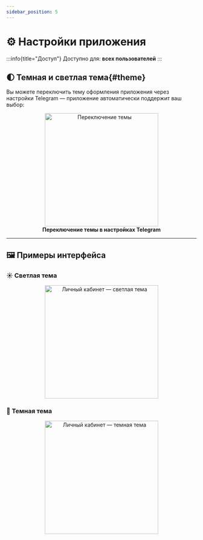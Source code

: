 ```yaml
---
sidebar_position: 5
---
```


# ⚙️ Настройки приложения

:::info{title="Доступ"}
Доступно для: **всех пользователей**
:::

## 🌓 Темная и светлая тема{#theme}

Вы можете переключить тему оформления приложения через настройки Telegram — приложение автоматически поддержит ваш выбор:

<div align="center">
  <img src="/img/account/client_theme.png" alt="Переключение темы" width="300" />
  <figcaption><b>Переключение темы в настройках Telegram</b></figcaption>
</div>

---

## 🖼️ Примеры интерфейса

### ☀️ Светлая тема

<div align="center">
  <img src="/img/account/client_light_theme.png" alt="Личный кабинет — светлая тема" width="300" />
</div>

### 🌙 Темная тема

<div align="center">
  <img src="/img/account/client_real_eastate_list.png" alt="Личный кабинет — темная тема" width="300" />
</div>
